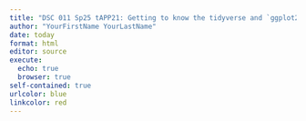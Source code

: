 ```yaml
---
title: "DSC 011 Sp25 tAPP21: Getting to know the tidyverse and `ggplot2`"
author: "YourFirstName YourLastName"
date: today
format: html
editor: source
execute:
  echo: true
  browser: true
self-contained: true
urlcolor: blue
linkcolor: red
---
```





